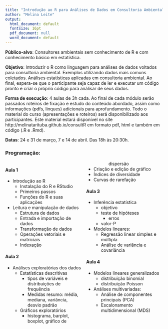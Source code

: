 ```yaml
---
title: "Introdução ao R para Análises de Dados em Consultoria Ambiental"
author: "Melina Leite"
output:
  html_document: default
  fontsize: 16pt
  pdf_document: null
  word_document: default
---
```


**Público-alvo**: Consultores ambientais sem conhecimento de R e com conhecimento básico em estatística.  
 
 
**Objetivo**: Introduzir o R como linguagem para análises de dados voltados para consultoria ambiental. Exemplos utilizando dados mais comuns coletados. Análises estatísticas aplicadas em consultoria ambiental. Ao final, espera-se que o participante seja capaz de ler e executar um código pronto e criar o próprio código para análisar de seus dados.


**Forma de execução**: 4 aulas de 3h cada. Ao final de cada módulo serão passados roteiros de fixação e estudo do conteúdo abordado, assim como informações (pdfs, linques) adicionais para aprofundamento. Todo o material do curso (apresentações e roteiros) será disponibilizado aos participantes. Este material estará disponível no site http://melinatarituba.github.io/consultR em formato pdf, html e também em código (.R e .Rmd).


**Datas**: 24 e 31 de março, 7 e 14 de abril. Das 18h às 20:30h.


### Programação:  

<div style="column-count: 2; -moz-column-count: 2"> <!--- essa merda só funciona em html --->

#### Aula 1  
* Introdução ao R
    +	Instalação do R e RStudio
    +	Primeiros passos
    +	Funções do R e suas aplicações
*	Leitura e manipulação de dados  
    +	Estrutura de dados
    +	Entrada e importação de dados
    +	Transformação de dados
    +	Operações vetoriais e matriciais
    +	Indexação  
  
#### Aula 2  
*	Análises exploratórias dos dados
    +	Estatísticas descritivas
        +   tipos de variáveis e distribuições de frequência
        +   Medidas resumo: média, mediana, variância, desvio padrão
    +	Gráficos exploratórios
        +   histograma, barplot, boxplot, gráfico de dispersão
*	Criação e edição de gráfico
*	Índices de diversidade
*	Curvas de rarefação


#### Aula 3 
*	Inferência estatística
    +	objetivo
    +   teste de hipóteses
        +   erros
    +   valor-P
*	Modelos lineares:
    +	Regressão linear simples e múltipla
    +	Análise de variância e covariância

#### Aula 4  
*   Modelos lineares generalizados
    +   distribuição binomial
    +   distribuição Poisson
*   Análises multivariadas:
    +	Análise de componentes principais (PCA)
    +	Escalonamento multidimensional (MDS)

</div>
